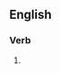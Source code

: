 ==English==

===Verb===
{{head|en|present participle}}

# {{present participle of|supplement|lang=en|nocat=1}}